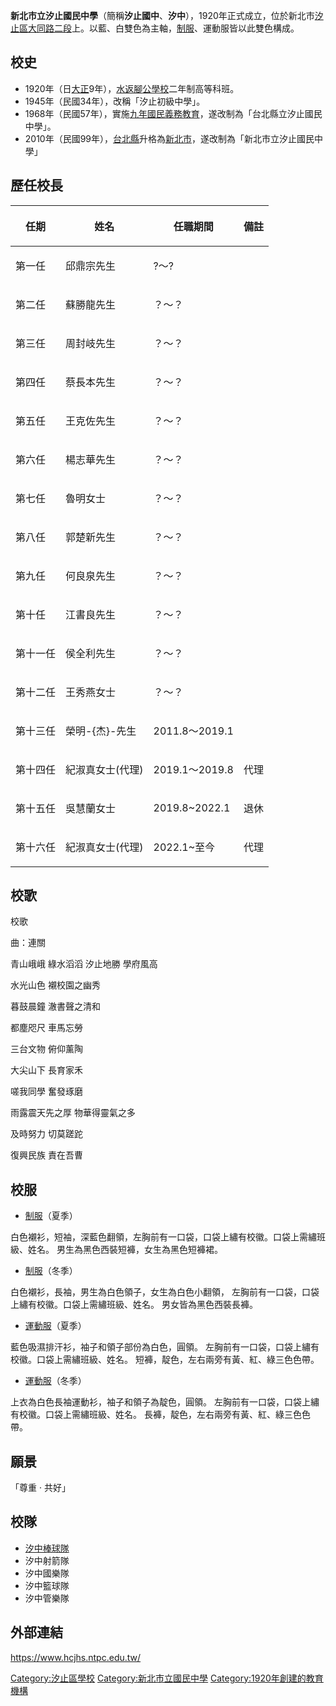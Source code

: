 {{Infobox school
| name = 新北市立汐止國民中學
| other_name = New Taipei Municipal Xizhi Junior High School
| logo = New Taipei Municipal Xizhi Junior High School logo.png
| logo_alt = 新北市立汐止國民中學校徽
| image = New Taipei Municipal Xizhi Junior High School 20160723.jpg
| established = 1920年
| type = 市立[[國民中學|國民中學]]
| school code = 014533
| district = [[新北市|新北市]][[汐止區|汐止區]]
| athletics = [[棒球|棒球]]<br>[[射箭|射箭]]<br>[[籃球|籃球]]
| conference =
| colors = 主色：[[藍|藍]]、[[白|白]]<br>輔色：[[紅|紅]]、[[黃|黃]]、[[綠|綠]]
| principal = 紀叔真(代理)
| faculty = 64人
| staff = 23人
| students =  972人
| address = {{flagicon|TWN}}[[新北市|新北市]][[汐止區|汐止區]]大同路二段394號
| telephone = +886-2-2641-2065
| fax = +886-2-2647-2306
| website = [http://www.hcjhs.ntpc.edu.tw/ www.hcjhs.ntpc.edu.tw]
}}
'''新北市立汐止國民中學'''（簡稱'''汐止國中'''、'''汐中'''），1920年正式成立，位於新北市[[汐止區|汐止區]][[大同路二段|大同路二段]]上。以藍、白雙色為主軸，[[制服|制服]]、運動服皆以此雙色構成。

== 校史 ==
*1920年（日[[大正|大正]]9年），[[汐止區|水返腳]][[公學校|公學校]]二年制高等科班。
*1945年（民國34年），改稱「汐止初級中學」。
*1968年（民國57年），實施[[九年國民義務教育|九年國民義務教育]]，遂改制為「台北縣立汐止國民中學」。
*2010年（民國99年），[[台北縣|台北縣]]升格為[[新北市|新北市]]，遂改制為「新北市立汐止國民中學」

== 歷任校長 ==
{| class="wikitable"
|-
!任期!!姓名!!任職期間!!備註
|-
|第一任||邱鼎宗先生||?～?||
|-
|第二任||蘇勝龍先生||？～？||
|-
|第三任||周封岐先生||？～？||
|-
|第四任||蔡長本先生||？～？||
|-
|第五任||王克佐先生||？～？||
|-
|第六任||楊志華先生||？～？||
|-
|第七任||魯明女士||？～？||
|-
|第八任||郭楚新先生||？～？||
|-
|第九任||何良泉先生||？～？||
|-
|第十任||江書良先生||？～？||
|-
|第十一任||侯全利先生||？～？||
|-
|第十二任||王秀燕女士||？～？||
|-
|第十三任||榮明-{杰}-先生||2011.8～2019.1||
|-
|第十四任||紀淑真女士(代理)||2019.1～2019.8||代理
|-
|第十五任||吳慧蘭女士||2019.8~2022.1||退休
|-
|第十六任||紀淑真女士(代理)||2022.1~至今||代理
|}

== 校歌 ==
校歌

曲：連關

青山峨峨 綠水滔滔  汐止地勝 學府風高  

水光山色  襯校園之幽秀

暮鼓晨鐘  澈書聲之清和

都塵咫尺  車馬忘勞

三台文物  俯仰薰陶

大尖山下  長育家禾

嗟我同學  奮發琢磨

雨露震天先之厚  物華得靈氣之多

及時努力  切莫蹉跎

復興民族  責在吾曹

== 校服 ==

*[[制服|制服]]（夏季）
白色襯衫，短袖，深藍色翻領，左胸前有一口袋，口袋上繡有校徽。口袋上需繡班級、姓名。
男生為黑色西裝短褲，女生為黑色短褲裙。

*[[制服|制服]]（冬季）
白色襯衫，長袖，男生為白色領子，女生為白色小翻領， 左胸前有一口袋，口袋上繡有校徽。口袋上需繡班級、姓名。
男女皆為黑色西裝長褲。

*[[學生運動服|運動服]]（夏季）
藍色吸濕排汗衫，袖子和領子部份為白色，圓領。 左胸前有一口袋，口袋上繡有校徽。口袋上需繡班級、姓名。
短褲，靛色，左右兩旁有黃、紅、綠三色色帶。

*[[學生運動服|運動服]]（冬季）
上衣為白色長袖運動衫，袖子和領子為靛色，圓領。 左胸前有一口袋，口袋上繡有校徽。口袋上需繡班級、姓名。
長褲，靛色，左右兩旁有黃、紅、綠三色色帶。

== 願景 ==
「尊重 ‧ 共好」

== 校隊 ==
*[http://tw.myblog.yahoo.com/jw!cCTpB7WZFQEy6zggR_rV6.JO38Pz/ 汐中棒球隊]{{dead link|date=2018年3月 |bot=InternetArchiveBot |fix-attempted=yes }}
*汐中射箭隊
*汐中國樂隊
*汐中籃球隊
*汐中管樂隊

== 外部連結 ==
https://www.hcjhs.ntpc.edu.tw/ {{Wayback|url=https://www.hcjhs.ntpc.edu.tw/ |date=20160516023747 }}


{{新北市國民中小學列表}}

[[Category:汐止區學校|Category:汐止區學校]]
[[Category:新北市立國民中學|Category:新北市立國民中學]]
[[Category:1920年創建的教育機構|Category:1920年創建的教育機構]]